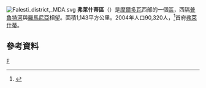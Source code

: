 [[File:Falesti_district,_MDA.svg|right]]
'''弗萊什蒂區'''（{{lang-ro|Raionul Făleşti}}）是[[摩爾多瓦|摩爾多瓦]]西部的一個[[摩爾多瓦行政區劃|區]]，西隔[[普魯特河|普魯特河]]與[[羅馬尼亞|羅馬尼亞]]相望。面積1,143平方公里。2004年人口90,320人，<ref>{{Cite web |url=http://www.statistica.md/recensamint/Toate%20recensaminteleRne_ro.xls |title=2004年人口普查 |accessdate=2008-09-28 |archive-date=2008-11-18 |archive-url=https://web.archive.org/web/20081118145747/http://www.statistica.md/recensamint/Toate%20recensaminteleRne_ro.xls |dead-url=yes }}</ref>首府[[弗萊什蒂|弗萊什蒂]]。

== 參考資料 ==
{{reflist|2}}

{{摩爾多瓦行政區劃}}
{{Authority control}}

[[Category:摩爾多瓦行政區劃|F]]